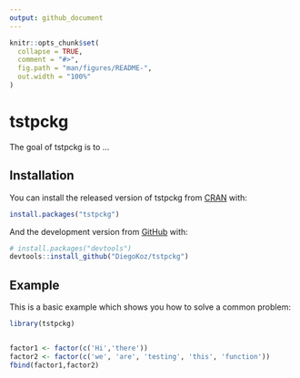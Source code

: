 ```yaml
---
output: github_document
---
```


<!-- README.md is generated from README.Rmd. Please edit that file -->

```r
knitr::opts_chunk$set(
  collapse = TRUE,
  comment = "#>",
  fig.path = "man/figures/README-",
  out.width = "100%"
)
```

# tstpckg

<!-- badges: start -->
<!-- badges: end -->

The goal of tstpckg is to ...

## Installation

You can install the released version of tstpckg from [CRAN](https://CRAN.R-project.org) with:

``` r
install.packages("tstpckg")
```

And the development version from [GitHub](https://github.com/) with:

``` r
# install.packages("devtools")
devtools::install_github("DiegoKoz/tstpckg")
```
## Example

This is a basic example which shows you how to solve a common problem:

```r
library(tstpckg)


factor1 <- factor(c('Hi','there'))
factor2 <- factor(c('we', 'are', 'testing', 'this', 'function'))
fbind(factor1,factor2)
```
